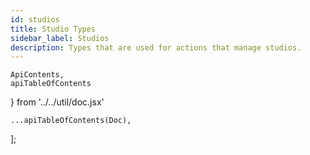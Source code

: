 ```yaml
---
id: studios
title: Studio Types
sidebar_label: Studios
description: Types that are used for actions that manage studios.
---
```


    ApiContents,
    apiTableOfContents
} from '../../util/doc.jsx'

    ...apiTableOfContents(Doc),
];

<ApiContents doc={Doc} />